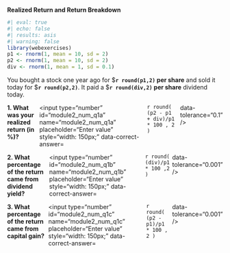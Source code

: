 ::: {.question}

**Realized Return and Return Breakdown**

```r
#| eval: true
#| echo: false
#| results: asis
#| warning: false
library(webexercises)
p1 <- rnorm(1, mean = 10, sd = 2)
p2 <- rnorm(1, mean = 10, sd = 2)
div <- rnorm(1, mean = 1, sd = 0.1)
```

You bought a stock one year ago for \$**`r round(p1,2)` per share** and sold it today for \$**`r round(p2,2)`**. It paid a \$**`r round(div,2)` per share** dividend today.

::: {.question-block}

<form onsubmit="event.preventDefault();" style="display: flex; flex-direction: row; gap: 6px;">
  <label for="module2_num_q1a"><strong>1. What was your realized return (in %)?</strong></label>
  <input type="number" id="module2_num_q1a" name="module2_num_q1a" placeholder="Enter value" style="width: 150px;"
         data-correct-answer=`r round( (p2 - p1 + div)/p1 * 100 , 2 )` data-tolerance="0.1" />
</form>

<div id="feedback-module2_num_q1a" class="feedback" data-status="" style="display:none;">
✅ Realized return = (p2 − p1 + div)/p1 × 100 = **`r round((p2 - p1 + div)/p1 * 100, 2)`**%.
</div>

:::

::: {.question-block}

<form onsubmit="event.preventDefault();" style="display: flex; flex-direction: row; gap: 6px;">
  <label for="module2_num_q1b"><strong>2. What percentage of the return came from dividend yield?</strong></label>
  <input type="number" id="module2_num_q1b" name="module2_num_q1b" placeholder="Enter value" style="width: 150px;"
         data-correct-answer=`r round( (div)/p1 * 100 ,2 )` data-tolerance="0.001" />
</form>

<div id="feedback-module2_num_q1b" class="feedback" data-status="" style="display:none;">
✅ Dividend yield = div/p1 × 100 = **`r round(div/p1 * 100, 2)`**%.
</div>

:::

::: {.question-block}

<form onsubmit="event.preventDefault();" style="display: flex; flex-direction: row; gap: 6px;">
  <label for="module2_num_q1c"><strong>3. What percentage of the return came from capital gain?</strong></label>
  <input type="number" id="module2_num_q1c" name="module2_num_q1c" placeholder="Enter value" style="width: 150px;"
         data-correct-answer=`r round( (p2 - p1)/p1 * 100 , 2 )` data-tolerance="0.001" />
</form>

<div id="feedback-module2_num_q1c" class="feedback" data-status="" style="display:none;">
✅ Capital gain = (p2 − p1)/p1 × 100 = **`r round((p2 - p1)/p1 * 100, 2)`**%.
</div>

:::

:::